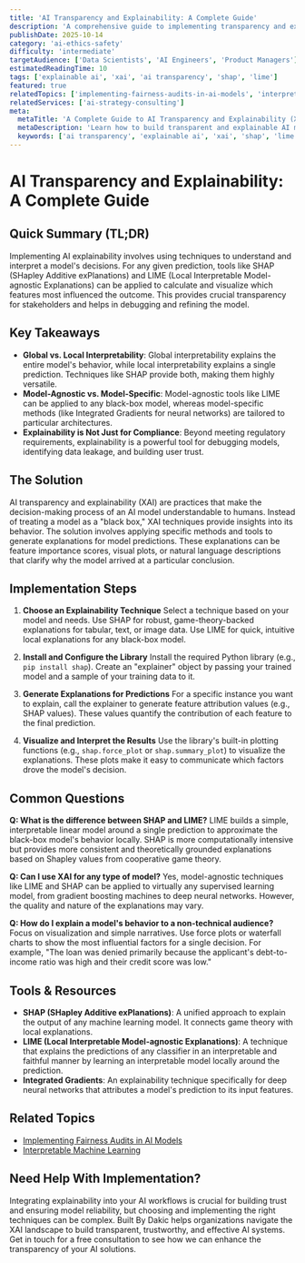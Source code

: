 ```yaml
---
title: 'AI Transparency and Explainability: A Complete Guide'
description: 'A comprehensive guide to implementing transparency and explainability (XAI) in AI systems using techniques like SHAP, LIME, and integrated gradients.'
publishDate: 2025-10-14
category: 'ai-ethics-safety'
difficulty: 'intermediate'
targetAudience: ['Data Scientists', 'AI Engineers', 'Product Managers']
estimatedReadingTime: 10
tags: ['explainable ai', 'xai', 'ai transparency', 'shap', 'lime']
featured: true
relatedTopics: ['implementing-fairness-audits-in-ai-models', 'interpretable-machine-learning']
relatedServices: ['ai-strategy-consulting']
meta:
  metaTitle: 'A Complete Guide to AI Transparency and Explainability (XAI)'
  metaDescription: 'Learn how to build transparent and explainable AI models. This guide covers key XAI concepts, practical implementation steps for SHAP and LIME, and best practices.'
  keywords: ['ai transparency', 'explainable ai', 'xai', 'shap', 'lime', 'interpretable ml']
---
```


# AI Transparency and Explainability: A Complete Guide

## Quick Summary (TL;DR)

Implementing AI explainability involves using techniques to understand and interpret a model's decisions. For any given prediction, tools like SHAP (SHapley Additive exPlanations) and LIME (Local Interpretable Model-agnostic Explanations) can be applied to calculate and visualize which features most influenced the outcome. This provides crucial transparency for stakeholders and helps in debugging and refining the model.

## Key Takeaways

- **Global vs. Local Interpretability**: Global interpretability explains the entire model's behavior, while local interpretability explains a single prediction. Techniques like SHAP provide both, making them highly versatile.
- **Model-Agnostic vs. Model-Specific**: Model-agnostic tools like LIME can be applied to any black-box model, whereas model-specific methods (like Integrated Gradients for neural networks) are tailored to particular architectures.
- **Explainability is Not Just for Compliance**: Beyond meeting regulatory requirements, explainability is a powerful tool for debugging models, identifying data leakage, and building user trust.

## The Solution

AI transparency and explainability (XAI) are practices that make the decision-making process of an AI model understandable to humans. Instead of treating a model as a "black box," XAI techniques provide insights into its behavior. The solution involves applying specific methods and tools to generate explanations for model predictions. These explanations can be feature importance scores, visual plots, or natural language descriptions that clarify why the model arrived at a particular conclusion.

## Implementation Steps

1.  **Choose an Explainability Technique**
    Select a technique based on your model and needs. Use SHAP for robust, game-theory-backed explanations for tabular, text, or image data. Use LIME for quick, intuitive local explanations for any black-box model.

2.  **Install and Configure the Library**
    Install the required Python library (e.g., `pip install shap`). Create an "explainer" object by passing your trained model and a sample of your training data to it.

3.  **Generate Explanations for Predictions**
    For a specific instance you want to explain, call the explainer to generate feature attribution values (e.g., SHAP values). These values quantify the contribution of each feature to the final prediction.

4.  **Visualize and Interpret the Results**
    Use the library's built-in plotting functions (e.g., `shap.force_plot` or `shap.summary_plot`) to visualize the explanations. These plots make it easy to communicate which factors drove the model's decision.

## Common Questions

**Q: What is the difference between SHAP and LIME?**
LIME builds a simple, interpretable linear model around a single prediction to approximate the black-box model's behavior locally. SHAP is more computationally intensive but provides more consistent and theoretically grounded explanations based on Shapley values from cooperative game theory.

**Q: Can I use XAI for any type of model?**
Yes, model-agnostic techniques like LIME and SHAP can be applied to virtually any supervised learning model, from gradient boosting machines to deep neural networks. However, the quality and nature of the explanations may vary.

**Q: How do I explain a model's behavior to a non-technical audience?**
Focus on visualization and simple narratives. Use force plots or waterfall charts to show the most influential factors for a single decision. For example, "The loan was denied primarily because the applicant's debt-to-income ratio was high and their credit score was low."

## Tools & Resources

- **SHAP (SHapley Additive exPlanations)**: A unified approach to explain the output of any machine learning model. It connects game theory with local explanations.
- **LIME (Local Interpretable Model-agnostic Explanations)**: A technique that explains the predictions of any classifier in an interpretable and faithful manner by learning an interpretable model locally around the prediction.
- **Integrated Gradients**: An explainability technique specifically for deep neural networks that attributes a model's prediction to its input features.

## Related Topics

- [Implementing Fairness Audits in AI Models](/category/ai-ethics-safety/implementing-fairness-audits-in-ai-models)
- [Interpretable Machine Learning](/category/machine-learning/interpretable-machine-learning)

## Need Help With Implementation?

Integrating explainability into your AI workflows is crucial for building trust and ensuring model reliability, but choosing and implementing the right techniques can be complex. Built By Dakic helps organizations navigate the XAI landscape to build transparent, trustworthy, and effective AI systems. Get in touch for a free consultation to see how we can enhance the transparency of your AI solutions.
